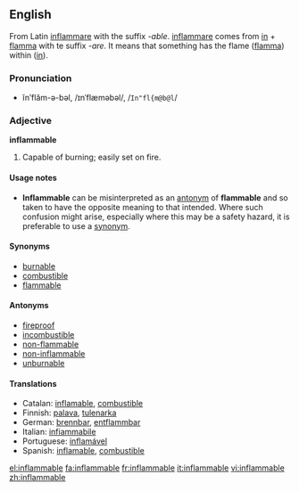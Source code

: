 ==English==
From Latin [[inflammare]] with the suffix ''-able''. [[inflammare]] comes from [[in]] + [[flamma]] with te suffix ''-are''. It means that something has the flame ([[flamma]]) within ([[in]]).
===Pronunciation===
*ĭnʹflăm-ə-bəl, /ɪnˈflæməbəl/, /<tt>In"fl{m@b@l</tt>/

===Adjective===
'''inflammable'''
# Capable of burning; easily set on fire.

====Usage notes====
*'''Inflammable''' can be misinterpreted as an [[antonym]] of  '''flammable''' and so taken to have the opposite meaning to that intended. Where such confusion might arise, especially where this may be a safety hazard, it is preferable to use a [[synonym]].

====Synonyms====
*[[burnable]]
*[[combustible]]
*[[flammable]]

====Antonyms====
*[[fireproof]]
*[[incombustible]]
*[[non-flammable]]
*[[non-inflammable]]
*[[unburnable]]

====Translations====
*Catalan: [[inflamable]], [[combustible]]
*Finnish: [[palava]], [[tulenarka]]
*German: [[brennbar]], [[entflammbar]]
*Italian: [[infiammabile]]
*Portuguese: [[inflamável]]
*Spanish: [[inflamable]], [[combustible]]

[[el:inflammable]]
[[fa:inflammable]]
[[fr:inflammable]]
[[it:inflammable]]
[[vi:inflammable]]
[[zh:inflammable]]